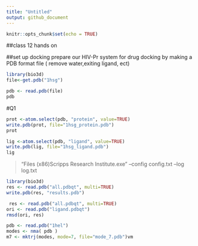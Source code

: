 ```yaml
---
title: "Untitled"
output: github_document
---
```


```r
knitr::opts_chunk$set(echo = TRUE)
```
##class 12 hands on

##set up docking
prepare our HIV-Pr system for drug docking by making a PDB format file ( remove water,exiting ligand, ect)

```r
library(bio3d)
file<-get.pdb("1hsg")
```

```r
pdb <- read.pdb(file)
pdb
```


#Q1
```r
prot <-atom.select(pdb, "protein", value=TRUE)
write.pdb(prot, file="1hsg_protein.pdb")
prot
```

```r
lig <-atom.select(pdb, "ligand", value=TRUE)
write.pdb(lig, file="1hsg_ligand.pdb")
lig
```

> "\Program Files (x86)\The Scripps Research Institute\Vina\vina.exe" --config config.txt --log log.txt

```r
library(bio3d)
res <- read.pdb("all.pdbqt", multi=TRUE)
write.pdb(res, "results.pdb")
```


```r
 res <- read.pdb("all.pdbqt", multi=TRUE)
ori <- read.pdb("ligand.pdbqt")
rmsd(ori, res)
```

```r
pdb <- read.pdb("1hel")
modes <- nma( pdb )
m7 <- mktrj(modes, mode=7, file="mode_7.pdb")vm
```

